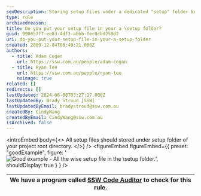 ```yaml
---
seoDescription: Storing setup files under a dedicated "setup" folder keeps your project organized and easy to maintain.
type: rule
archivedreason:
title: Do you put your setup file in your a \setup folder?
guid: 990657f7-ee83-4df3-abbb-fec0cbd259d2
uri: do-you-put-your-setup-file-in-your-a-setup-folder
created: 2009-12-04T08:40:21.000Z
authors:
  - title: Adam Cogan
    url: https://ssw.com.au/people/adam-cogan
  - title: Ryan Tee
    url: https://ssw.com.au/people/ryan-tee
    noimage: true
related: []
redirects: []
lastUpdated: 2024-06-08T03:27:17.000Z
lastUpdatedBy: Brady Stroud [SSW]
lastUpdatedByEmail: bradystroud@ssw.com.au
createdBy: CindyWang
createdByEmail: CindyWang@ssw.com.au
isArchived: false
---
```


<introEmbed
  body={<>
All setup files should stored under setup folder of your project root directory.
  </>}
/>
<figureEmbed figureEmbed={{
  preset: "goodExample",
  figure: '![Good example - All the wise setup file in the \setup folder.](/uploads/rules/do-you-put-your-setup-file-in-your-a-setup-folder/SetupFileGood.gif)',
  shouldDisplay: true
} } />


| We have a program called [SSW Code Auditor](http://www.ssw.com.au/ssw/CodeAuditor/Default.aspx) to check for this rule. |
| ----------------------------------------------------------------------------------------------------------------------- |
